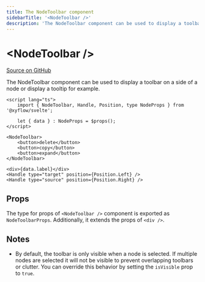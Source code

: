 ```yaml
---
title: The NodeToolbar component
sidebarTitle: '<NodeToolbar />'
description: 'The NodeToolbar component can be used to display a toolbar on a side of a node or display a tooltip for example.'
---
```


# \<NodeToolbar />

[Source on GitHub](https://github.com/xyflow/xyflow/blob/main/packages/svelte/src/lib/plugins/NodeToolbar/NodeToolbar.svelte)

The NodeToolbar component can be used to display a toolbar on a side of a node or display a tooltip for example.

```svelte filename="CustomNode.svelte"
<script lang="ts">
	import { NodeToolbar, Handle, Position, type NodeProps } from '@xyflow/svelte';

	let { data } : NodeProps = $props();
</script>

<NodeToolbar>
	<button>delete</button>
	<button>copy</button>
	<button>expand</button>
</NodeToolbar>

<div>{data.label}</div>
<Handle type="target" position={Position.Left} />
<Handle type="source" position={Position.Right} />
```

## Props

The type for props of `<NodeToolbar />` component is exported as `NodeToolbarProps`. Additionally, it extends the props of `<div />`.

<APIDocs componentName="NodeToolbar" groupKeys="HTMLAttributes<HTMLDivElement>" />

## Notes

- By default, the toolbar is only visible when a node is selected. If multiple
  nodes are selected it will not be visible to prevent overlapping toolbars or
  clutter. You can override this behavior by setting the `isVisible` prop to
  `true`.
